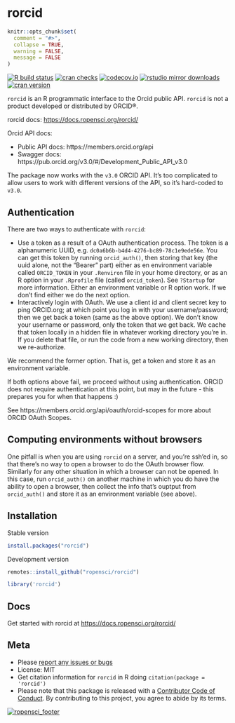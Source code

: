 rorcid
======

```r
knitr::opts_chunk$set(
  comment = "#>",
  collapse = TRUE,
  warning = FALSE,
  message = FALSE
)
```

<!-- badges: start -->
[![R build status](https://github.com/ropensci/rorcid/workflows/R-CMD-check/badge.svg)](https://github.com/ropensci/rorcid/actions)
[![cran checks](https://cranchecks.info/badges/worst/rorcid)](https://cranchecks.info/pkgs/rorcid)
[![codecov.io](https://codecov.io/github/ropensci/rorcid/coverage.svg?branch=master)](https://codecov.io/github/ropensci/rorcid?branch=master)
[![rstudio mirror downloads](https://cranlogs.r-pkg.org/badges/rorcid?color=2ED968)](https://github.com/metacran/cranlogs.app)
[![cran version](https://www.r-pkg.org/badges/version/rorcid)](https://cran.r-project.org/package=rorcid)
<!-- badges: end -->

`rorcid` is an R programmatic interface to the Orcid public API. `rorcid` is not a product developed or distributed by ORCID®.

rorcid docs: <https://docs.ropensci.org/rorcid/>

Orcid API docs:

* Public API docs: https://members.orcid.org/api
* Swagger docs: https://pub.orcid.org/v3.0/#/Development_Public_API_v3.0

The package now works with the `v3.0` ORCID API. It's too complicated to allow users to work with different versions of the API, so it's hard-coded to `v3.0`.

## Authentication

There are two ways to authenticate with `rorcid`:

- Use a token as a result of a OAuth authentication process. The token
is a alphanumeric UUID, e.g. `dc0a6b6b-b4d4-4276-bc89-78c1e9ede56e`. You
can get this token by running `orcid_auth()`, then storing that key
(the uuid alone, not the "Bearer " part) either as en environment
variable called `ORCID_TOKEN` in your `.Renviron` file in your home directory,
or as an R option in your `.Rprofile` file (called `orcid_token`).
See `?Startup` for more information.
Either an environment variable or R option work. If we don't find
either we do the next option.
- Interactively login with OAuth. We use a client id and client secret 
key to ping ORCID.org; at which point you log in with your username/password; 
then we get back a token (same as the above option). We don't know your 
username or password, only the token that we get back. We cache that 
token locally in a hidden file in whatever working directory you're in. 
If you delete that file, or run the code from a new working directory, 
then we re-authorize.

We recommend the former option. That is, get a token and store it as an
environment variable.

If both options above fail, we proceed without using authentication.
ORCID does not require authentication at this point, but may in the future -
this prepares you for when that happens :)

See https://members.orcid.org/api/oauth/orcid-scopes for more about ORCID 
OAuth Scopes.

## Computing environments without browsers

One pitfall is when you are using `rorcid` on a server, and you're ssh'ed
in, so that there's no way to open a browser to do the OAuth browser
flow. Similarly for any other situation in which a browser can not be
opened. In this case, run `orcid_auth()` on another machine in which you do
have the ability to open a browser, then collect the info that's ouptput
from `orcid_auth()` and store it as an environment variable (see above).

## Installation

Stable version

```r
install.packages("rorcid")
```

Development version

```r
remotes::install_github("ropensci/rorcid")
```

```r
library('rorcid')
```

## Docs

Get started with rorcid at <https://docs.ropensci.org/rorcid/>

## Meta

* Please [report any issues or bugs](https://github.com/ropensci/rorcid/issues)
* License: MIT
* Get citation information for `rorcid` in R doing `citation(package = 'rorcid')`
* Please note that this package is released with a [Contributor Code of Conduct](https://ropensci.org/code-of-conduct/). By contributing to this project, you agree to abide by its terms.

[![ropensci_footer](https://ropensci.org/public_images/github_footer.png)](https://ropensci.org)
